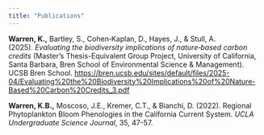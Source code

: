 ```yaml
---
title: "Publications"
---
```


**Warren, K.,** Bartley, S., Cohen‑Kaplan, D., Hayes, J., & Stull, A. (2025). *Evaluating the biodiversity implications of nature‑based carbon credits* (Master’s Thesis-Equivalent Group Project, University of California, Santa Barbara, Bren School of Environmental Science & Management). UCSB Bren School. <https://bren.ucsb.edu/sites/default/files/2025-04/Evaluating%20the%20Biodiversity%20Implications%20of%20Nature-Based%20Carbon%20Credits_3.pdf>

**Warren, K.B.,** Moscoso, J.E., Kremer, C.T., & Bianchi, D. (2022). Regional Phytoplankton Bloom Phenologies in the California Current System. *UCLA Undergraduate Science Journal*, 35, 47-57.
